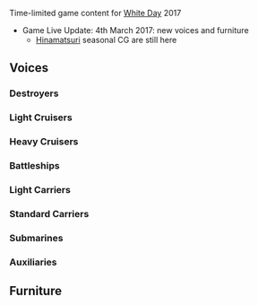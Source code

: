 Time-limited game content for [[wikipedia:White Day|White Day]] 2017
* Game Live Update: 4th March 2017: new voices and furniture
** [[Seasonal/Hinamatsuri 2017|Hinamatsuri]] seasonal CG are still here

==Voices==
{{SeasonalTOC|Mutsuki|Kisaragi|Shiratsuyu|Shigure|Murasame|Yuudachi|Hatsukaze|Maikaze|Fubuki|Shirayuki|Hatsuyuki|Satsuki|Fumizuki|Nagatsuki|Kikuzuki|Mikazuki|Mochizuki|Yayoi|Uzuki|Oboro|Akebono|Sazanami|Ushio|Akatsuki|Hibiki|Ikazuchi|Inazuma|Asashio|Ooshio|Michishio|Arashio|Arare|Kasumi|Kagerou|Shiranui|Kuroshio|Akigumo|Yuugumo|Makigumo|Naganami|Urakaze|Tanikaze|Hamakaze|Tokitsukaze|Teruzuki|Hatsuzuki|Takanami|Asashimo|Libeccio|Okinami|Kazagumo|Arashi|Hagikaze|Umikaze|Kawakaze|Yukikaze|Isokaze|Amatsukaze|Oyashio|Yamakaze|Kamikaze|Asakaze|Harukaze|Matsukaze|Minazuki|Fujinami|Uranami|Yuubari|Tenryuu|Tatsuta|Yura|Kinu|Abukuma|Agano|Noshiro|Yahagi|Sakawa|Natori|Myoukou|Nachi|Ashigara|Haguro|Maya|Choukai|Suzuya|Kumano|Mogami||Aoba|Takao|Atago|Tone|Chikuma|Mikuma|Kinugasa|Zara|Pola|Kongou|Hiei|Haruna|Kirishima|Nagato|Mutsu|Fusou|Yamashiro|Yamato|Musashi|Littorio|Roma|Warspite|Iowa|Shouhou|Houshou|Ryuujou|Chitose|Chiyoda|Zuihou|Ryuuhou|Akagi|Kaga|Shoukaku|Zuikaku|Katsuragi|Graf Zeppelin|I-19|I-168|I-58|I-8|Ro-500|Akashi|Akitsushima|Mizuho|Hayasui|Kashima}}
===Destroyers===
{{SeasonalQuotes|
{{SeasonalQuotesInclude|White Day 2015|Destroyers}}
{{SeasonalQuotesInclude|White Day 2016|Destroyers}}
{{SeasonalQuotesNew}}
{{SeasonalQuote|Isokaze
|ja = 司令、これは何だ？お返しだと？何のだ？あぁ、あの時の缶詰の…義理堅いな。ありがとう、貰っておこうか
|en = Commander, what is this? Returning gift? What for? Aaa, for the obligatory... canned gift back then. Thanks, I will take this.
}}
{{SeasonalQuote|Amatsukaze
|ja = えっ, これは、チョコのお返し？そう…なら貰っておいて上げる。まあそうね、嬉しい気持ちもある…かな。いい…風ね
|en = Eh, this is the returning for the choco? Well...then, I will take it. Ah well, I feel happy...I supposed. A nice...breeze.
}}
{{SeasonalQuote|Oyashio
|ja = あ、翔鶴さんと瑞鶴さん、司令から何か頂いている? 良いなぁ, 私は違うかな, えっ、し、司令？こちらを…私に？本当に？ありがとうございます
|en = Ah, Shoukaku-san and Zuikaku-san, they received something from the Commander? How nice, I guess it's different for me. Eh, C-Commander? This is... for me? Really? Thank you very much!
}}
{{SeasonalQuote|Yamakaze
|ja = これ。いいの？ありがと。ありがとう。
|en = This. Really? Thanks. Thanks.
}}
{{SeasonalQuote|Kamikaze
|ja = そんなに美味しかったの？ チョコケーキ。お返し、こんなに大きいなんて……。 よ、よしっ♪
|en = Was that chocolate cake dericious? The returning gift are so big...S-score!
|please help
}}
{{SeasonalQuote|Asakaze
|ja = あっ、そうなんだ。一応お返しくれるんだ。ありがと司令官、貰っておくわ。まあ、そんなに嬉しいわけじゃないけど。 食べるけど。
|en = Ah, I see. Just give that returning gift to me for now. Thanks commander, I will gladly receive it. Well, it's not like I'm happy or anything. I would still eat them though.
}}
{{SeasonalQuote|Harukaze
|ja = 司令官様、これをわたくしに？ ありがとうございます！ 神棚に飾っておき……え？ 駄目？ あっ、はい。早めに頂くように、致します。
|en = Commander, is this for me? Thank you very much! I'll go decorate the household shrine... Eh? I shouldn't? Oh, okay. In that case I'm going to eat it before it perishes
}}
{{SeasonalQuote|Matsukaze
|ja = 姉貴、ちょっとクッキーってやつを焼いてみたんだ。どうだろ、喰える？ ……あはっ、よしっ。キミ！ これをあげる。いつものお礼さ、意味はないぜ？
|en = Hey Sis, I tried baking some of those cookies. Sooo, are they edible? ...Yes~, alright. You there! Here, for you. It's just a small thank you for the usual stuff. No special meaning behind it, you got that?
}}
{{SeasonalQuote|Minazuki
|ja = あは…司令官、これ、水無月チョコのお返し？ありはとう、嬉しね～いひひ～
|en = Commander, this is the returning gift for Minazuki's chocolate? Thank you, I'm glad.
}}
{{SeasonalQuote|Fujinami
|ja = えっ……藤波、今年渡してないけど、良いの？ そーお？ じゃあ、貰っとくね。……来年、期待してて。
|en = Eh...even though I didn't give you any this year, is this ok? So? Well then, I will take this. Wait for it next year.
}}
{{SeasonalQuote|Uranami
|ja = 司令官、これを…浦波に？ 本当に？ すみません…ありがとうございます！ 大事に頂きます！
|en = Commander, is this for...me? Really? Thank you for the trouble, thank you, this mean a lots!
}}
}}

===Light Cruisers===
{{SeasonalQuotes|
{{SeasonalQuotesInclude|White Day 2015|Light Cruisers}}
{{SeasonalQuotesInclude|White Day 2016|Light Cruisers}}
{{SeasonalQuotesNew}}
{{SeasonalQuote|Natori
|ja = て-提督さん？これは、あの、チョコレトのお返し？はあ～…あの…ありがとうございます。た-大切にいただきます！
|en = A-Admiral-san?This is, uhm, the returning gift for the chocolate? Haa...uhm...thank you very much. I-I will eat it happily!
}}
}}
===Heavy Cruisers===
{{SeasonalQuotes|
{{SeasonalQuotesInclude|White Day 2015|Heavy Cruisers}}
{{SeasonalQuotesInclude|White Day 2016|Heavy Cruisers}}
{{SeasonalQuotesNew}}
{{SeasonalQuote|Pola
|ja = 提督、チョコのお返し、ありがとうございます～。グラーチェグラーチェで～す。
|en = Admiral, thank you for the returning gift. Grazie, grazie~.
}}
}}
===Battleships===
{{SeasonalQuotes|
{{SeasonalQuotesInclude|White Day 2015|Battleships}}
{{SeasonalQuotesInclude|White Day 2016|Battleships}}
{{SeasonalQuotesNew}}
{{SeasonalQuote|Warspite
|ja = Admiral, これを私に? I don't know how to thank you enough!
|en = Admiral,  this one is for me? I don't know how to thank you enough!
}}
{{SeasonalQuote|Iowa
|ja = White Day？　何が白いの？　クッキー？　Admiral, Why？ いや…頂くけど…。
|en = White Day? ... What's 'white' about it? Cookies? Admiral, why? Uh, no... I'll gladly accept it, though...
}}
}}

===Light Carriers===
{{SeasonalQuotes|
{{SeasonalQuotesInclude|White Day 2015|Light Carriers}}
{{SeasonalQuotesInclude|White Day 2016|Light Carriers}}
{{SeasonalQuotesNew}}
{{SeasonalQuote|Ryuuhou
|ja = もしかしてこちらを私に？ありがとうございます♪　私、大事に大事に頂きます♪
|en = Any chance this one is for me? Thank you very much! I will have it with great great cheer♪
|note = As Taigei/Ryuuhou
}}
}}
===Standard Carriers===
{{SeasonalQuotes|
{{SeasonalQuotesInclude|White Day 2016|Standard Carriers}}
}}
===Submarines===
{{SeasonalQuotes|
{{SeasonalQuotesInclude|White Day 2016|Submarines}}
}}
===Auxiliaries===
{{SeasonalQuotes|
{{SeasonalQuotesInclude|White Day 2015|Auxiliaries}}
{{SeasonalQuotesInclude|White Day 2016|Auxiliaries}}
}}

==Furniture==